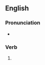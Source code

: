 ==English==

===Pronunciation===
* {{IPA|/dʒæbd/|lang=en}}

===Verb===
{{head|en|verb form}}

# {{en-past of|jab}}